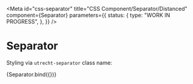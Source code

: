 <!-- @license CC0-1.0 -->


<Meta
  id="css-separator"
  title="CSS Component/Separator/Distanced"
  component={Separator}
  parameters={{
    status: {
      type: "WORK IN PROGRESS",
    },
  }}
/>

# Separator

Styling via `utrecht-separator` class name:

<Canvas>
  <Story
    name="Distanced"
    args={{
      distanced: true,
    }}
  >
    {Separator.bind({})}
  </Story>
</Canvas>
